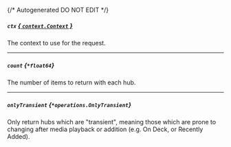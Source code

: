 {/* Autogenerated DO NOT EDIT  */}

##### `ctx` [*{ `context.Context` }*](https://pkg.go.dev/context#Context)
The context to use for the request.

---
##### `count` *{`*float64`}*
The number of items to return with each hub.

---
##### `onlyTransient` *{`*operations.OnlyTransient`}*
Only return hubs which are "transient", meaning those which are prone to changing after media playback or addition (e.g. On Deck, or Recently Added).
<Collapsible openLabel={Labels.showProperties} closeLabel={Labels.hideProperties}>
    <OnlyTransient/>
</Collapsible>



